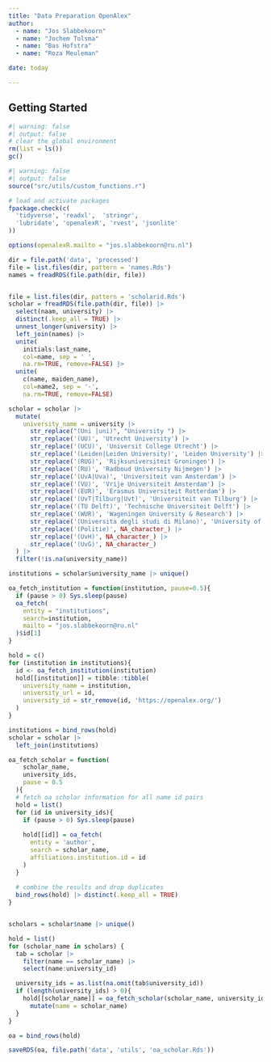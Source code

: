 ```yaml
---
title: "Data Preparation OpenAlex"
author: 
  - name: "Jos Slabbekoorn"
  - name: "Jochem Tolsma"
  - name: "Bas Hofstra"
  - name: "Roza Meuleman"

date: today

---
```


## Getting Started

```r
#| warning: false
#| output: false
# clear the global environment
rm(list = ls())
gc()
```

```r
#| warning: false
#| output: false
source("src/utils/custom_functions.r")

# load and activate packages
fpackage.check(c(
  'tidyverse', 'readxl',  'stringr', 
  'lubridate', 'openalexR', 'rvest', 'jsonlite'
))

options(openalexR.mailto = "jos.slabbekoorn@ru.nl")
```


```r
dir = file.path('data', 'processed')
file = list.files(dir, pattern = 'names.Rds')
names = freadRDS(file.path(dir, file))


file = list.files(dir, pattern = 'scholarid.Rds')
scholar = freadRDS(file.path(dir, file)) |>
  select(naam, university) |>
  distinct(.keep_all = TRUE) |>
  unnest_longer(university) |>
  left_join(names) |>
  unite(
    initials:last_name, 
    col=name, sep = ' ', 
    na.rm=TRUE, remove=FALSE) |>
  unite(
    c(name, maiden_name), 
    col=name2, sep = '-', 
    na.rm=TRUE, remove=FALSE)
```


```r
scholar = scholar |>
  mutate(
    university_name = university |>
      str_replace("(Uni |uni)", "University ") |>
      str_replace('(UU)', 'Utrecht University') |>
      str_replace('(UCU)', 'Universit College Utrecht') |>
      str_replace('(Leiden|Leiden University)', 'Leiden University') |>
      str_replace('(RUG)', 'Rijksuniversiteit Groningen') |>
      str_replace('(RU)', 'Radboud University Nijmegen') |>
      str_replace('(UvA|Uva)', 'Universiteit van Amsterdam') |>
      str_replace('(VU)', 'Vrije Universiteit Amsterdam') |>
      str_replace('(EUR)', 'Erasmus Universiteit Rotterdam') |>
      str_replace('(UvT|Tilburg|Uvt)', 'Universiteit van Tilburg') |>
      str_replace('(TU Delft)', 'Technische Universiteit Delft') |>
      str_replace('(WUR)', 'Wageningen University & Research') |>
      str_replace('(Universita degli studi di Milano)', 'University of Milan') |>
      str_replace('(Politie)', NA_character_) |>
      str_replace('(UvH)', NA_character_) |>
      str_replace('(UvG)', NA_character_)
  ) |>
  filter(!is.na(university_name))

institutions = scholar$university_name |> unique()

```

```r
oa_fetch_institution = function(institution, pause=0.5){
  if (pause > 0) Sys.sleep(pause)
  oa_fetch(
    entity = "institutions",
    search=institution,
    mailto = "jos.slabbekoorn@ru.nl"
  )$id[1]
}

hold = c()
for (institution in institutions){
  id <- oa_fetch_institution(institution)
  hold[[institution]] = tibble::tibble(
    university_name = institution,
    university_url = id, 
    university_id = str_remove(id, 'https://openalex.org/')
  )
}

institutions = bind_rows(hold)
scholar = scholar |>
  left_join(institutions)
```

```r
oa_fetch_scholar = function(
    scholar_name, 
    university_ids,
    pause = 0.5
  ){
  # fetch oa scholar information for all name id pairs
  hold = list()
  for (id in university_ids){
    if (pause > 0) Sys.sleep(pause)
    
    hold[[id]] = oa_fetch(
      entity = 'author',
      search = scholar_name,
      affiliations.institution.id = id
    )
  }
  
  # combine the results and drop duplicates
  bind_rows(hold) |> distinct(.keep_all = TRUE)
}



```

```r
scholars = scholar$name |> unique()

hold = list()
for (scholar_name in scholars) {
  tab = scholar |> 
    filter(name == scholar_name) |>
    select(name:university_id)

  university_ids = as.list(na.omit(tab$university_id))
  if (length(university_ids) > 0){
    hold[[scholar_name]] = oa_fetch_scholar(scholar_name, university_ids) |>
      mutate(name = scholar_name)
  }
}

oa = bind_rows(hold)
```

```r
saveRDS(oa, file.path('data', 'utils', 'oa_scholar.Rds'))
```



